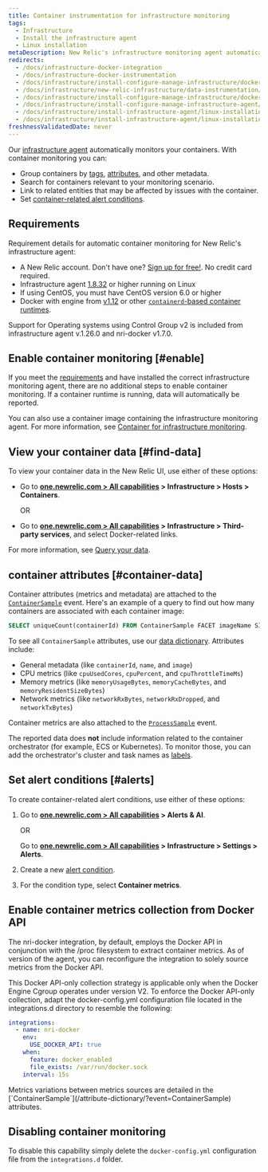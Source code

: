 ```yaml
---
title: Container instrumentation for infrastructure monitoring
tags:
  - Infrastructure
  - Install the infrastructure agent
  - Linux installation
metaDescription: New Relic's infrastructure monitoring agent automatically instruments container runtimes to collect container metrics and metadata.
redirects:
  - /docs/infrastructure-docker-integration
  - /docs/infrastructure-docker-instrumentation
  - /docs/infrastructure/install-configure-manage-infrastructure/docker-installation/docker-container-monitoring-infrastructure
  - /docs/infrastructure/new-relic-infrastructure/data-instrumentation/docker-instrumentation-infrastructure
  - /docs/infrastructure/install-configure-manage-infrastructure/docker-installation/docker-instrumentation-infrastructure
  - /docs/infrastructure/install-configure-manage-infrastructure-agent/linux-installation/docker-instrumentation-infrastructure
  - /docs/infrastructure/install-infrastructure-agent/linux-installation/docker-instrumentation-infrastructure-monitoring
  - /docs/infrastructure/install-infrastructure-agent/linux-installation/docker-instrumentation-infrastructure
freshnessValidatedDate: never
---
```


Our [infrastructure agent](/docs/welcome-new-relic-infrastructure) automatically monitors your containers. With container monitoring you can:

* Group containers by [tags](/docs/new-relic-one/use-new-relic-one/core-concepts/tagging-use-tags-organize-group-what-you-monitor), [attributes](#container-data), and other metadata.
* Search for containers relevant to your monitoring scenario.
* Link to related entities that may be affected by issues with the container.
* Set [container-related alert conditions](#alerts).

## Requirements

Requirement details for automatic container monitoring for New Relic's infrastructure agent:

* A New Relic account. Don't have one? [Sign up for free!](https://newrelic.com/signup). No credit card required.
* Infrastructure agent [1.8.32](/docs/release-notes/infrastructure-release-notes/infrastructure-agent-release-notes/new-relic-infrastructure-agent-1832) or higher running on Linux
* If using CentOS, you must have CentOS version 6.0 or higher
* Docker with engine from [v1.12](https://docs.docker.com/engine/release-notes/prior-releases/#1120-2016-07-28) or other [`containerd`-based container runtimes](https://kubernetes.io/docs/setup/production-environment/container-runtimes). 

<Callout variant="important">
Support for Operating systems using Control Group v2 is included from infrastructure agent v.1.26.0 and nri-docker v1.7.0.
</Callout>

## Enable container monitoring [#enable]

If you meet the [requirements](#requirements) and have installed the correct infrastructure monitoring agent, there are no additional steps to enable container monitoring. If a container runtime is running, data will automatically be reported.

You can also use a container image containing the infrastructure monitoring agent. For more information, see [Container for infrastructure monitoring](/docs/infrastructure/install-infrastructure-agent/linux-installation/container-infrastructure-monitoring).

<InstallFeedback />

## View your container data [#find-data]

To view your container data in the New Relic UI, use either of these options:

* Go to **[one.newrelic.com > All capabilities](https://one.newrelic.com/all-capabilities) > Infrastructure > Hosts > Containers**.

  OR
* Go to **[one.newrelic.com > All capabilities](https://one.newrelic.com/all-capabilities) > Infrastructure > Third-party services**, and select Docker-related links.

For more information, see [Query your data](/docs/using-new-relic/data/understand-data/query-new-relic-data).

## container attributes [#container-data]

Container attributes (metrics and metadata) are attached to the [`ContainerSample`](/attribute-dictionary/?event=ContainerSample) event. Here's an example of a query to find out how many containers are associated with each container image:

```sql
SELECT uniqueCount(containerId) FROM ContainerSample FACET imageName SINCE 1 HOUR AGO TIMESERIES
```

To see all `ContainerSample` attributes, use our [data dictionary](/attribute-dictionary/?event=ContainerSample). Attributes include:

* General metadata (like `containerId`, `name`, and `image`)
* CPU metrics (like `cpuUsedCores`, `cpuPercent`, and `cpuThrottleTimeMs`)
* Memory metrics (like `memoryUsageBytes`, `memoryCacheBytes`, and `memoryResidentSizeBytes`)
* Network metrics (like `networkRxBytes`, `networkRxDropped`, and `networkTxBytes`)

Container metrics are also attached to the [`ProcessSample`](/attribute-dictionary/?event=ProcessSample) event.

The reported data does **not** include information related to the container orchestrator (for example, ECS or Kubernetes). To monitor those, you can add the orchestrator's cluster and task names as [labels](https://docs.docker.com/ee/ucp/admin/configure/add-labels-to-cluster-nodes/).

## Set alert conditions [#alerts]

To create container-related alert conditions, use either of these options:

1. Go to **[one.newrelic.com > All capabilities](https://one.newrelic.com/all-capabilities) > Alerts & AI**.

   OR

   Go to **[one.newrelic.com > All capabilities](https://one.newrelic.com/all-capabilities) > Infrastructure > Settings > Alerts**.
2. Create a new [alert condition](/docs/alerts/new-relic-alerts/defining-conditions/create-alert-conditions).
3. For the condition type, select **Container metrics**.

## Enable container metrics collection from Docker API
The nri-docker integration, by default, employs the Docker API in conjunction with the /proc filesystem to extract container metrics. As of version <INSERT RELEASE VERSION HERE> of the agent, you can reconfigure the integration to solely source metrics from the Docker API.

This Docker API-only collection strategy is applicable only when the Docker Engine Cgroup operates under version V2. To enforce the Docker API-only collection, adapt the docker-config.yml configuration file located in the integrations.d directory to resemble the following:

```yaml
integrations:
  - name: nri-docker
    env:
      USE_DOCKER_API: true
    when:
      feature: docker_enabled
      file_exists: /var/run/docker.sock
    interval: 15s
```

<Callout variant="tip">
Metrics variations between metrics sources are detailed in the [`ContainerSample`](/attribute-dictionary/?event=ContainerSample) attributes.
</Callout>

## Disabling container monitoring
To disable this capability simply delete the `docker-config.yml` configuration file from the `integrations.d` folder. 

